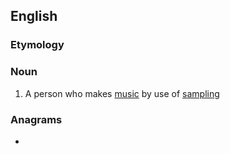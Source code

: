 ==English==

===Etymology===
{{suffix|en|sample|ist}}

===Noun===
{{en-noun}}

# {{lb|en|music}} A person who makes [[music]] by use of [[sampling]]

===Anagrams===
* {{anagrams|en|palmists|psalmist|slipmats}}